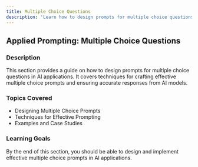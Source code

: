 ```yaml
---
title: Multiple Choice Questions
description: 'Learn how to design prompts for multiple choice questions in AI applications.'
---
```


## Applied Prompting: Multiple Choice Questions

### Description
This section provides a guide on how to design prompts for multiple choice questions in AI applications. It covers techniques for crafting effective multiple choice prompts and ensuring accurate responses from AI models.

### Topics Covered
- Designing Multiple Choice Prompts
- Techniques for Effective Prompting
- Examples and Case Studies

### Learning Goals
By the end of this section, you should be able to design and implement effective multiple choice prompts in AI applications.
